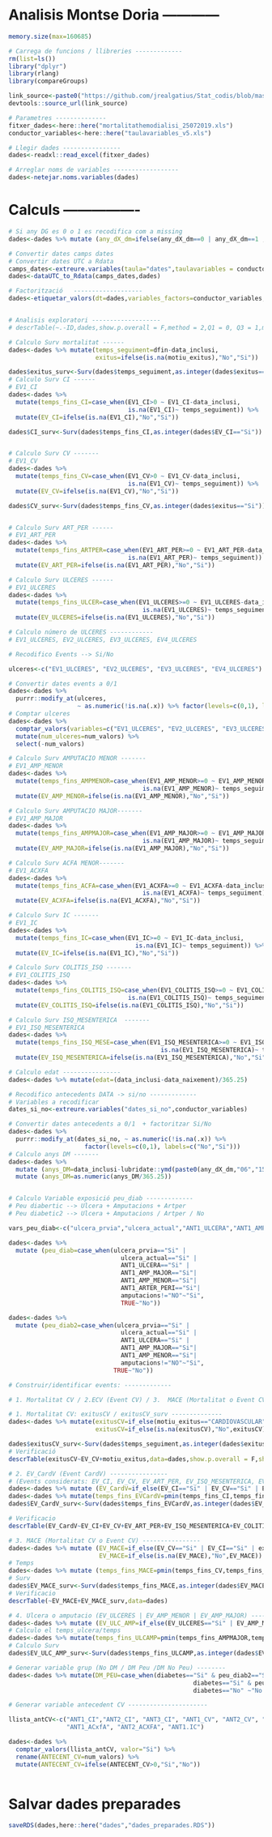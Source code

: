 # Analisis Montse Doria         ------------


```r
memory.size(max=160685)

# Carrega de funcions / llibreries -------------  
rm(list=ls())
library("dplyr")
library(rlang)
library(compareGroups)

link_source<-paste0("https://github.com/jrealgatius/Stat_codis/blob/master/funcions_propies.R","?raw=T")
devtools::source_url(link_source)

# Parametres --------------
fitxer_dades<-here::here("mortalitathemodialisi_25072019.xls")
conductor_variables<-here::here("taulavariables_v5.xls")

# Llegir dades ----------------
dades<-readxl::read_excel(fitxer_dades)

# Arreglar noms de variables ------------------
dades<-netejar.noms.variables(dades)

```

# Calculs  ----------------

```r

# Si any DG es 0 o 1 es recodifica com a missing 
dades<-dades %>% mutate (any_dX_dm=ifelse(any_dX_dm==0 | any_dX_dm==1 ,NA,any_dX_dm)) 

# Convertir dates camps dates 
# Convertir dates UTC a Rdata 
camps_dates<-extreure.variables(taula="dates",taulavariables = conductor_variables)
dades<-dataUTC_to_Rdata(camps_dates,dades)


```


```r
# Factorització   -------------------
dades<-etiquetar_valors(dt=dades,variables_factors=conductor_variables,fulla="etiquetes",camp_etiqueta="etiqueta")


# Analisis exploratori -------------------
# descrTable(~.-ID,dades,show.p.overall = F,method = 2,Q1 = 0, Q3 = 1,max.ylev=Inf)

```


```r
# Calculo Surv mortalitat ------
dades<-dades %>% mutate(temps_seguiment=dfin-data_inclusi,
                        exitus=ifelse(is.na(motiu_exitus),"No","Si"))

dades$exitus_surv<-Surv(dades$temps_seguiment,as.integer(dades$exitus=="Si"))
# Calculo Surv CI ------
# EV1_CI
dades<-dades %>% 
  mutate(temps_fins_CI=case_when(EV1_CI>0 ~ EV1_CI-data_inclusi,
                                 is.na(EV1_CI)~ temps_seguiment)) %>% 
  mutate(EV_CI=ifelse(is.na(EV1_CI),"No","Si")) 

dades$CI_surv<-Surv(dades$temps_fins_CI,as.integer(dades$EV_CI=="Si"))


# Calculo Surv CV -------
# EV1_CV
dades<-dades %>% 
  mutate(temps_fins_CV=case_when(EV1_CV>0 ~ EV1_CV-data_inclusi,
                                 is.na(EV1_CV)~ temps_seguiment)) %>% 
  mutate(EV_CV=ifelse(is.na(EV1_CV),"No","Si")) 

dades$CV_surv<-Surv(dades$temps_fins_CV,as.integer(dades$exitus=="Si"))


# Calculo Surv ART_PER ------
# EV1_ART_PER
dades<-dades %>% 
  mutate(temps_fins_ARTPER=case_when(EV1_ART_PER>=0 ~ EV1_ART_PER-data_inclusi,
                                 is.na(EV1_ART_PER)~ temps_seguiment)) %>% 
  mutate(EV_ART_PER=ifelse(is.na(EV1_ART_PER),"No","Si")) 

# Calculo Surv ULCERES ------
# EV1_ULCERES
dades<-dades %>% 
  mutate(temps_fins_ULCER=case_when(EV1_ULCERES>=0 ~ EV1_ULCERES-data_inclusi,
                                     is.na(EV1_ULCERES)~ temps_seguiment)) %>% 
  mutate(EV_ULCERES=ifelse(is.na(EV1_ULCERES),"No","Si")) 

```


```r

# Calculo número de ULCERES ------------
# EV1_ULCERES, EV2_ULCERES, EV3_ULCERES, EV4_ULCERES

# Recodifico Events --> Si/No 

ulceres<-c("EV1_ULCERES", "EV2_ULCERES", "EV3_ULCERES", "EV4_ULCERES")

# Convertir dates events a 0/1
dades<-dades %>% 
  purrr::modify_at(ulceres, 
                   ~ as.numeric(!is.na(.x)) %>% factor(levels=c(0,1), labels=c("No","Si")))
# Comptar ulceres
dades<-dades %>% 
  comptar_valors(variables=c("EV1_ULCERES", "EV2_ULCERES", "EV3_ULCERES", "EV4_ULCERES"),valor="Si") %>% 
  mutate(num_ulceres=num_valors) %>% 
  select(-num_valors)

```


```r

# Calculo Surv AMPUTACIO MENOR -------
# EV1_AMP_MENOR
dades<-dades %>% 
  mutate(temps_fins_AMPMENOR=case_when(EV1_AMP_MENOR>=0 ~ EV1_AMP_MENOR-data_inclusi,
                                     is.na(EV1_AMP_MENOR)~ temps_seguiment)) %>% 
  mutate(EV_AMP_MENOR=ifelse(is.na(EV1_AMP_MENOR),"No","Si")) 

# Calculo Surv AMPUTACIO MAJOR-------
# EV1_AMP_MAJOR
dades<-dades %>% 
  mutate(temps_fins_AMPMAJOR=case_when(EV1_AMP_MAJOR>=0 ~ EV1_AMP_MAJOR-data_inclusi,
                                     is.na(EV1_AMP_MAJOR)~ temps_seguiment)) %>% 
  mutate(EV_AMP_MAJOR=ifelse(is.na(EV1_AMP_MAJOR),"No","Si")) 

# Calculo Surv ACFA MENOR-------
# EV1_ACXFA
dades<-dades %>% 
  mutate(temps_fins_ACFA=case_when(EV1_ACXFA>=0 ~ EV1_ACXFA-data_inclusi,
                                     is.na(EV1_ACXFA)~ temps_seguiment)) %>% 
  mutate(EV_ACXFA=ifelse(is.na(EV1_ACXFA),"No","Si"))

# Calculo Surv IC -------
# EV1_IC
dades<-dades %>% 
  mutate(temps_fins_IC=case_when(EV1_IC>=0 ~ EV1_IC-data_inclusi,
                                   is.na(EV1_IC)~ temps_seguiment)) %>% 
  mutate(EV_IC=ifelse(is.na(EV1_IC),"No","Si"))

# Calculo Surv COLITIS_ISQ -------
# EV1_COLITIS_ISQ
dades<-dades %>% 
  mutate(temps_fins_COLITIS_ISQ=case_when(EV1_COLITIS_ISQ>=0 ~ EV1_COLITIS_ISQ-data_inclusi,
                                 is.na(EV1_COLITIS_ISQ)~ temps_seguiment)) %>% 
  mutate(EV_COLITIS_ISQ=ifelse(is.na(EV1_COLITIS_ISQ),"No","Si"))

# Calculo Surv ISQ_MESENTERICA  -------
# EV1_ISQ_MESENTERICA
dades<-dades %>% 
  mutate(temps_fins_ISQ_MESE=case_when(EV1_ISQ_MESENTERICA>=0 ~ EV1_ISQ_MESENTERICA-data_inclusi,
                                          is.na(EV1_ISQ_MESENTERICA)~ temps_seguiment)) %>% 
  mutate(EV_ISQ_MESENTERICA=ifelse(is.na(EV1_ISQ_MESENTERICA),"No","Si"))

```


```r

# Calculo edat ----------------
dades<-dades %>% mutate(edat=(data_inclusi-data_naixement)/365.25)

# Recodifico antecedents DATA -> si/no -------------
# Variables a recodificar
dates_si_no<-extreure.variables("dates_si_no",conductor_variables)

# Convertir dates antecedents a 0/1  + factoritzar Si/No
dades<-dades %>% 
  purrr::modify_at(dates_si_no, ~ as.numeric(!is.na(.x)) %>% 
                     factor(levels=c(0,1), labels=c("No","Si"))) 
# Calculo anys DM -------
dades<-dades %>% 
  mutate (anys_DM=data_inclusi-lubridate::ymd(paste0(any_dX_dm,"06","15"))) %>%
  mutate (anys_DM=as.numeric(anys_DM/365.25))



```


```r

# Calculo Variable exposició peu_diab -------------
# Peu diabertic --> Ulcera + Amputacions + Artper
# Peu diabetic2 --> Ulcera + Amputacions / Artper / No   

vars_peu_diab<-c("ulcera_prvia","ulcera_actual","ANT1_ULCERA","ANT1_AMP_MAJOR","ANT1_AMP_MENOR","ANT1_ARTER_PERI","amputacions")

dades<-dades %>% 
  mutate (peu_diab=case_when(ulcera_prvia=="Si" |
                               ulcera_actual=="Si" | 
                               ANT1_ULCERA=="Si" | 
                               ANT1_AMP_MAJOR=="Si"|
                               ANT1_AMP_MENOR=="Si"|
                               ANT1_ARTER_PERI=="Si"|
                               amputacions!="NO"~"Si",
                               TRUE~"No"))

dades<-dades %>% 
  mutate (peu_diab2=case_when(ulcera_prvia=="Si" |
                               ulcera_actual=="Si" | 
                               ANT1_ULCERA=="Si" | 
                               ANT1_AMP_MAJOR=="Si"|
                               ANT1_AMP_MENOR=="Si"|
                               amputacions!="NO"~"Si",
                             TRUE~"No"))
```


```r

# Construir/identificar events: ------------- 

# 1. Mortalitat CV / 2.ECV (Event CV) / 3.  MACE (Mortalitat o Event CV) / 4. Ulcera o amputacio / 5. Hospitalitzacio ------

# 1. Mortalitat CV: exitusCV / exitusCV_surv --------------
dades<-dades %>% mutate(exitusCV=if_else(motiu_exitus=="CARDIOVASCULAR","Si","No"),
                        exitusCV=if_else(is.na(exitusCV),"No",exitusCV))

dades$exitusCV_surv<-Surv(dades$temps_seguiment,as.integer(dades$exitusCV=="Si"))
# Verificació
descrTable(exitusCV~EV_CV+motiu_exitus,data=dades,show.p.overall = F,show.all = T)

```


```r

# 2. EV_CardV (Event CardV) ----------------
# (Events considerats: EV_CI, EV_CV, EV_ART_PER, EV_ISQ_MESENTERICA, EV_COLITIS_ISQ)
dades<-dades %>% mutate (EV_CardV=if_else(EV_CI=="Si" | EV_CV=="Si" | EV_ART_PER=="Si" | EV_ISQ_MESENTERICA=="Si" | EV_COLITIS_ISQ=="Si" ,"Si","No"))
dades<-dades %>% mutate(temps_fins_EVCardV=pmin(temps_fins_CI,temps_fins_CV,temps_fins_ARTPER,temps_fins_ISQ_MESE,temps_fins_COLITIS_ISQ,temps_seguiment))
dades$EV_CardV_surv<-Surv(dades$temps_fins_EVCardV,as.integer(dades$EV_CardV=="Si"))

# Verificacio
descrTable(EV_CardV~EV_CI+EV_CV+EV_ART_PER+EV_ISQ_MESENTERICA+EV_COLITIS_ISQ,data=dades,show.p.overall = F,show.all = T)


```


```r
# 3. MACE (Mortalitat CV o Event CV) ----------------
dades<-dades %>% mutate (EV_MACE=if_else(EV_CV=="Si" | EV_CI=="Si" | exitusCV=="Si","Si","No"),
                         EV_MACE=if_else(is.na(EV_MACE),"No",EV_MACE))
# Temps 
dades<-dades %>% mutate (temps_fins_MACE=pmin(temps_fins_CV,temps_fins_CI,temps_seguiment))
# Surv
dades$EV_MACE_surv<-Surv(dades$temps_fins_MACE,as.integer(dades$EV_MACE=="Si"))
# Verificacio
descrTable(~EV_MACE+EV_MACE_surv,data=dades)

```


```r

# 4. Ulcera o amputacio (EV_ULCERES | EV_AMP_MENOR | EV_AMP_MAJOR) -----
dades<-dades %>% mutate (EV_ULC_AMP=if_else(EV_ULCERES=="Si" | EV_AMP_MENOR=="Si" | EV_AMP_MAJOR=="Si","Si","No"))
# Calculo el temps_ulcera/temps
dades<-dades %>% mutate(temps_fins_ULCAMP=pmin(temps_fins_AMPMAJOR,temps_fins_AMPMENOR,temps_fins_ULCER,temps_seguiment)) 
# Calculo Surv
dades$EV_ULC_AMP_surv<-Surv(dades$temps_fins_ULCAMP,as.integer(dades$EV_ULC_AMP=="Si"))


```


```r
# Generar variable grup (No DM / DM Peu /DM No Peu) --------
dades<-dades %>% mutate(DM_PEU=case_when(diabetes=="Si" & peu_diab2=="Si"~"Peu DM",
                                                   diabetes=="Si" & peu_diab2=="No"~"No peu DM",
                                                   diabetes=="No" ~"No diabetic"))

```



```r


# Generar variable antecedent CV ----------------------

llista_antCV<-c("ANT1_CI","ANT2_CI", "ANT3_CI", "ANT1_CV", "ANT2_CV", "ANT1_ARTER_PERI", "ANT2_ARTE_PERI", "ANT3_ARTER_PERI",
                "ANT1_ACxfA", "ANT2_ACXFA", "ANT1.IC")

dades<-dades %>% 
  comptar_valors(llista_antCV, valor="Si") %>% 
  rename(ANTECENT_CV=num_valors) %>% 
  mutate(ANTECENT_CV=ifelse(ANTECENT_CV>0,"Si","No"))



```

# Salvar dades preparades

```r

saveRDS(dades,here::here("dades","dades_preparades.RDS"))


```



